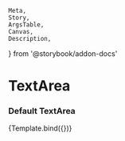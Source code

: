 <!-- TextArea.stories.mdx -->

    Meta,
    Story,
    ArgsTable,
    Canvas,
    Description,
} from '@storybook/addon-docs'


<Meta title="Core/TextArea" />

# TextArea

### Default TextArea


<Canvas>
    <Story name="Default" args={{}}>
        {Template.bind({})}
    </Story>
</Canvas>

<ArgsTable story="Default" />
